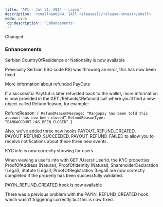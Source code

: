 ```yaml
---
title: 'API - Jul 31, 2014 - Lapin'  
description: '<small>&#8249; [All releases](/release-notes)</small>'  
mode: wide  
'og:description': 'Enhancements'  
---
```

  
  <div class="pill pill-orange">Changed</div> 
  
### Enhancements  

Serbian CountryOfResidence or Nationality is now available  

Previously Serbian (ISO code RS) was throwing an error, this has now been fixed.  

More information about refunded PayOuts  

If a successful PayOut is later refunded back to the wallet, more information is now provided in the GET /Refunds/:RefundId call where you’ll find a new object called RefundReason, for example:  

RefundReason: `{ RefundReasonMessage: “Mangopay has been told this account has now been closed” RefundReasonType: “BANKACCOUNT_HAS_BEEN_CLOSED” }`  

Also, we’ve added three new hooks PAYOUT_REFUND_CREATED, PAYOUT_REFUND_SUCCEEDED, PAYOUT_REFUND_FAILED to allow you to receive notifications about these three new events.  

KYC info is now correctly showing for users  

When viewing a user’s info with GET /Users/:UserId, the KYC properties ProofOfAddress (Natural), ProofOfIdentity (Natural), ShareholderDeclaration (Legal), Statute (Legal), ProofOfRegistration (Legal) are now correctly completed if the property has been successfully validated.  

PAYIN_REFUND_CREATED hook is now available  

There was a previous problem with the PAYIN_REFUND_CREATED hook which wasn’t triggering correctly but this is now fixed.
